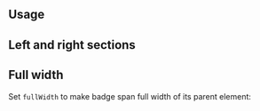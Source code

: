 

## Usage

<Demo data={BadgeDemos.usage} />

<Gradient component="Badge" />

<Demo data={BadgeDemos.gradient} />

## Left and right sections

<Demo data={BadgeDemos.sections} />

## Full width

Set `fullWidth` to make badge span full width of its parent element:

<Demo data={BadgeDemos.fullWidth} />

<StylesApiSelectors component="Badge" />

<Demo data={BadgeDemos.stylesApi} />

<Polymorphic
  defaultElement="div"
  changeToElement="a"
  component="Badge"
  withNext
/>
